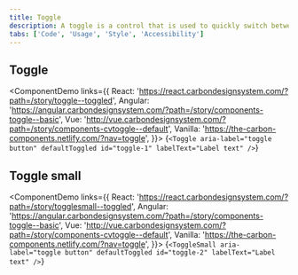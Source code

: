 ```yaml
---
title: Toggle
description: A toggle is a control that is used to quickly switch between two possible states. They are commonly used for “on/off” switches.
tabs: ['Code', 'Usage', 'Style', 'Accessibility']
---
```


## Toggle

<ComponentDemo
  links={{
    React: 'https://react.carbondesignsystem.com/?path=/story/toggle--toggled',
    Angular:
      'https://angular.carbondesignsystem.com/?path=/story/components-toggle--basic',
    Vue:
      'http://vue.carbondesignsystem.com/?path=/story/components-cvtoggle--default',
    Vanilla: 'https://the-carbon-components.netlify.com/?nav=toggle',
  }}>
  {`
<Toggle
  aria-label="toggle button"
  defaultToggled
  id="toggle-1"
  labelText="Label text"
/>
  `}
</ComponentDemo>

## Toggle small

<ComponentDemo
  links={{
    React:
      'https://react.carbondesignsystem.com/?path=/story/togglesmall--toggled',
    Angular:
      'https://angular.carbondesignsystem.com/?path=/story/components-toggle--basic',
    Vue:
      'http://vue.carbondesignsystem.com/?path=/story/components-cvtoggle--default',
    Vanilla: 'https://the-carbon-components.netlify.com/?nav=toggle',
  }}>
  {`
<ToggleSmall
  aria-label="toggle button"
  defaultToggled
  id="toggle-2"
  labelText="Label text"
/>
  `}
</ComponentDemo>
